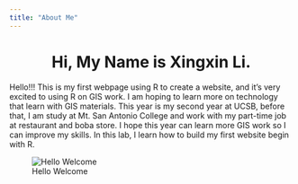 ```yaml
---
title: "About Me"
---
```

  
<center>
# Hi, My Name is Xingxin Li.
</center>
  
Hello!!! This is my first webpage using R to create a website, and it's very excited to using R on GIS work. I am hoping to learn more on technology that learn with GIS materials. This year is my second year at UCSB, before that, I am study at Mt. San Antonio College and work with my part-time job at restaurant and boba store. I hope this year can learn more GIS work so I can improve my skills. In this lab, I learn how to build my first website begin with R.

![Hello Welcome](img/Guilin.jpg) 


